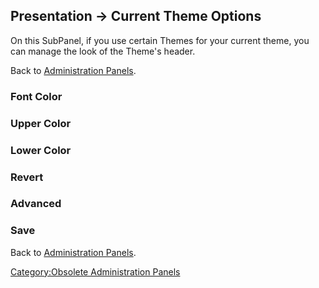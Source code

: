 {{Oldversion}}
==Presentation &rarr; Current Theme Options==

On this SubPanel, if you use certain Themes for your current theme, you can manage the look of the Theme's header.

Back to [[Administration Panels]].

===Font Color===

===Upper Color===


===Lower Color===


===Revert===


===Advanced===


===Save===



Back to [[Administration Panels]].

[[Category:Obsolete Administration Panels]]